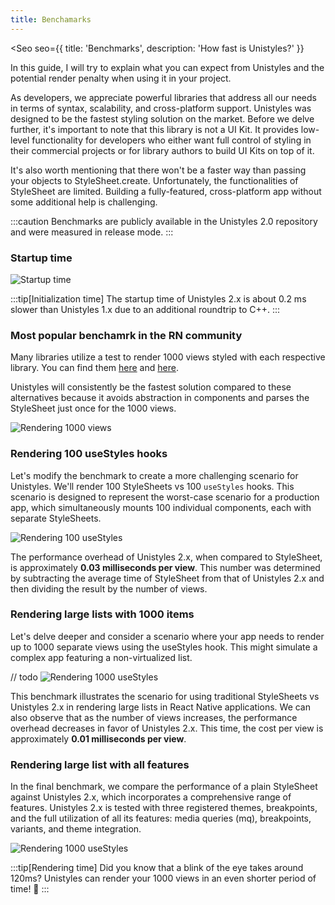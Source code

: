 ```yaml
---
title: Benchamarks
---
```



<Seo
    seo={{
        title: 'Benchmarks',
        description: 'How fast is Unistyles?'
    }}
>

 In this guide, I will try to explain what you can expect from Unistyles and the potential render penalty when using it in your project.

 As developers, we appreciate powerful libraries that address all our needs in terms of syntax, scalability, and cross-platform support. 
 Unistyles was designed to be the fastest styling solution on the market. Before we delve further, it's important to note that this library is not a UI Kit. 
 It provides low-level functionality for developers who either want full control of styling in their commercial projects or for library authors to build UI Kits on top of it.


It's also worth mentioning that there won't be a faster way than passing your objects to StyleSheet.create.
Unfortunately, the functionalities of StyleSheet are limited. Building a fully-featured, cross-platform app without some additional help is challenging.

:::caution
Benchmarks are publicly available in the Unistyles 2.0 repository and were measured in release mode.
:::

### Startup time

<img src={Benchmark1.src} alt="Startup time" />


:::tip[Initialization time]
The startup time of Unistyles 2.x is about 0.2 ms slower than Unistyles 1.x due to an additional roundtrip to C++.
:::

### Most popular benchamrk in the RN community

Many libraries utilize a test to render 1000 views styled with each respective library. 
You can find them [here](https://github.com/efstathiosntonas/react-native-style-libraries-benchmark) 
and [here](https://gluestack.io/ui/docs/performance/benchmarks).

Unistyles will consistently be the fastest solution compared to these alternatives because it avoids 
abstraction in components and parses the StyleSheet just once for the 1000 views.

<img src={Benchmark2.src} alt="Rendering 1000 views" />

### Rendering 100 useStyles hooks

Let's modify the benchmark to create a more challenging scenario for Unistyles. We'll render 100 StyleSheets vs 100 `useStyles` hooks. 
This scenario is designed to represent the worst-case scenario for a production app, which simultaneously mounts 100 individual components, each with separate StyleSheets.

<img src={Benchmark3.src} alt="Rendering 100 useStyles" />

The performance overhead of Unistyles 2.x, when compared to StyleSheet, is approximately **0.03 milliseconds per view**. 
This number was determined by subtracting the average time of StyleSheet from that of Unistyles 2.x and then dividing the result by the number of views.

### Rendering large lists with 1000 items

Let's delve deeper and consider a scenario where your app needs to render up to 1000 separate views using the useStyles hook. 
This might simulate a complex app featuring a non-virtualized list.

// todo
<img src={Benchmark3.src} alt="Rendering 1000 useStyles" />

This benchmark illustrates the scenario for using traditional StyleSheets vs Unistyles 2.x in rendering large lists in React Native applications. We can also observe that as the number of views increases, the performance overhead decreases in favor of Unistyles 2.x. 
This time, the cost per view is approximately **0.01 milliseconds per view**.

### Rendering large list with all features

In the final benchmark, we compare the performance of a plain StyleSheet against Unistyles 2.x, which incorporates a comprehensive range of features. Unistyles 2.x is tested with three registered themes, 
breakpoints, and the full utilization of all its features: media queries (mq), breakpoints, variants, and theme integration.

<img src={Benchmark5.src} alt="Rendering 1000 useStyles" />

:::tip[Rendering time]
Did you know that a blink of the eye takes around 120ms? 
Unistyles can render your 1000 views in an even shorter period of time! 👀
:::

</Seo>
